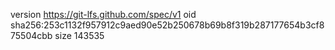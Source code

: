 version https://git-lfs.github.com/spec/v1
oid sha256:253c1132f957912c9aed90e52b250678b69b8f319b287177654b3cf875504cbb
size 143535

